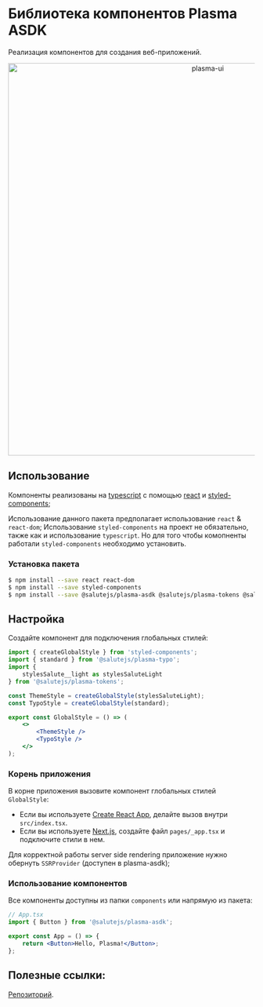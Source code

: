 
<Meta title="About" />

# Библиотека компонентов Plasma ASDK

Реализация компонентов для создания веб-приложений.

<p align="center">
  <img width="800" src="https://user-images.githubusercontent.com/1813468/98609687-ea20fc80-22fe-11eb-8d84-cd26385f01ed.png" alt="plasma-ui" />
</p>

## Использование

Компоненты реализованы на [typescript](https://www.typescriptlang.org/) с помощью [react](https://reactjs.org/) и [styled-components](https://styled-components.com/);

Использование данного пакета предполагает использование `react` & `react-dom`;
Использование `styled-components` на проект не обязательно, также как и использование `typescript`.
Но для того чтобы комопненты работали `styled-components` необходимо установить.

### Установка пакета

```bash
$ npm install --save react react-dom
$ npm install --save styled-components
$ npm install --save @salutejs/plasma-asdk @salutejs/plasma-tokens @salutejs/plasma-typo 
```

## Настройка
Создайте компонент для подключения глобальных стилей:

```jsx title="GlobalStyle.tsx"
import { createGlobalStyle } from 'styled-components';
import { standard } from '@salutejs/plasma-typo';
import {
    stylesSalute__light as stylesSaluteLight
} from '@salutejs/plasma-tokens';

const ThemeStyle = createGlobalStyle(stylesSaluteLight);
const TypoStyle = createGlobalStyle(standard);

export const GlobalStyle = () => (
    <>
        <ThemeStyle />
        <TypoStyle />
    </>
);
```

### Корень приложения
В корне приложения вызовите компонент глобальных стилей `GlobalStyle`:

+ Если вы используете [Create React App](https://create-react-app.dev), делайте вызов внутри `src/index.tsx`.
+ Если вы используете [Next.js](https://nextjs.org/), создайте файл `pages/_app.tsx` и подключите стили в нем.

Для корректной работы server side rendering приложение нужно обернуть `SSRProvider` (доступен в plasma-asdk);

### Использование компонентов

Все компоненты доступны из папки `components` или напрямую из пакета:

```jsx
// App.tsx
import { Button } from '@salutejs/plasma-asdk';

export const App = () => {
    return <Button>Hello, Plasma!</Button>;
};
```

## Полезные ссылки:

[Репозиторий](https://github.com/salute-developers/plasma).
